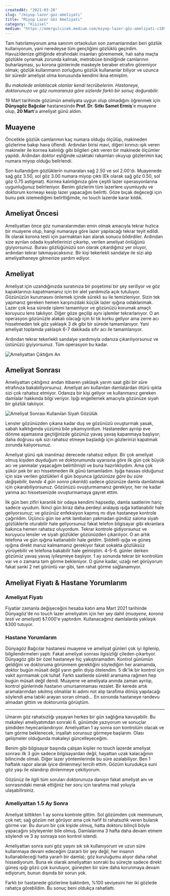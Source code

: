 ```yaml
---
createdAt: "2021-03-26"
slug: "/miyop-lazer-goz-ameliyati"
title: "Miyop Lazer Göz Ameliyatı"
category: "Kişisel"
medium: "https://omergulcicek.medium.com/miyop-lazer-göz-ameliyatı-c1052dba0d82"
---
```


Tam hatırlamıyorum ama sanırım ortaokulun son zamanlarından beri gözlük kullanıyorum, yani neredeyse tüm gençliğimi gözlüklü geçirdim. Havuz/denize gittiğinde etrafındaki insanları görememek, halı saha maçta gözlükle oynamak zorunda kalmak, metrobüse bindiğinde camlarının buharlaşması, şu korona günlerinde maskeyle beraber etrafını göremiyor olmak; gözlük kullanmanın zorluğunu gözlük kullananlar biliyor ve uzunca bir süredir ameliyat olma konusunda kendimi ikna etmiştim.

_Bu makalede anlatılacak olanlar kendi tecrübelerim. Hastaneye, doktorunuza ve göz numaranıza göre sizlerde farklı bir sonuç doğurabilir._

19 Mart tarihinde gözümün ameliyata uygun olup olmadığını öğrenmek için **Dünyagöz Bağcılar** hastanesinde **Prof. Dr. Sıtkı Samet Ermiş**'e muayene olup, **20 Mart**'a ameliyat günü aldım.

## Muayene

Öncelikle gözlük camlarımın kaç numara olduğu ölçülüp, makineden gözlerime bakıp hava üflendi. Ardından birisi mavi, diğeri kırmızı ışık veren makineler ile kornea kalınlığı gibi bilgileri çıktı veren bir makinede ölçümler yapıldı. Ardından doktor eşliğinde uzaktaki rakamları okuyup gözlerimin kaç numara miyop olduğu belirlendi.

Son kullandığım gözlüklerin numaraları sağ 2.50 ve sol 2.00'dı. Muayenede sağ göz 3.50, sol göz 3.00 numara miyop çıktı (Ek olarak sağ göz 0.50, sol göz 0.75 astigmat). Kornea kalınlığınıza göre çeşitli lazer operasyonlarına uygunluğunuz belirleniyor. Benim gözlerim tüm lazerlere uyumluydu ve doktorum korneayı kesip lazer yapacağını belirtti. Göze bıçak değeceği için bunu pek istemediğimi belirttiğimde, no touch lazerde karar kıldık.

## Ameliyat Öncesi

Ameliyattan önce göz numaralarımdan emin olmak amacıyla tekrar hızlıca bir muayene olup, hangi numaraya göre lazer yapılacağı tekrar teyit edildi. İlk olarak korona testi için parmaktan kan alarak sonucu bildirdiler. Ardından size ayrılan odada kıyafetlerinizi çıkartıp, verilen ameliyat önlüğünü giyiyorsunuz. Burası gözlüğünüzü son olarak çıkardığınız yer oluyor, ardından tekrar takmayacaksınız. Bir kişi tekerlekli sandalye ile sizi alıp ameliyathaneye gitmenize yardım ediyor.

## Ameliyat

Ameliyat için uzandığınızda suratınıza bir poşetimsi bir şey seriliyor ve göz kapaklarınızı kapatmamanız için bir alet yardımızla açık tutuluyor. Gözünüzün kurumasını önlemek içinde sürekli su ile temizleniyor. Sizin tek yapmanız gereken hemen karşınızdaki küçük lazer ışığına odaklanmak. Lazer çok kısa sürede işlemi tamamlıyor ve gözünüzü korumak amaçlı koruyucu lens takılıyor. Diğer göze geçilip aynı işlemler tekrarlanıyor. O an operasyon gözünüzle alakalı olacağı için bi tık korku geliyor ama zerre acı hissetmeden tek göz yaklaşık 3 dk gibi bir sürede tamamlanıyor. Yani ameliyat toplamda yaklaşık 6-7 dakikada sıfır acı ile tamamlanıyor.

Ardından tekrar tekerlekli sandalye yardımıyla odanıza çıkarılıyorsunuz ve üstünüzü giyiyorsunuz. Tüm operasyon bu kadar.

![Ameliyattan Çıktığım An](/img/blog/2021-03-26/ameliyattan-ciktiktan-sonra.jpg)

## Ameliyat Sonrası

Ameliyattan çıktığınız andan itibaren yaklaşık yarım saat gibi bir süre etrafınıza bakabiliyorsunuz. Ameliyat anı kullanılan damlalardan ötürü ışıkta sizi çok rahatsız etmiyor. Odanıza bir kişi geliyor ve kullanmanız gereken damlalar hakkında bilgi veriyor. Işığı engellemek amacıyla gözünüze siyah bir gözlük takılıyor.

![Ameliyat Sonrası Kullanılan Siyah Gözülük](/img/blog/2021-03-26/ameliyat-sonrasi-gozluk.jpg)

Lensler gözünüzden çıkana kadar duş ve gözünüzü ovuşturmak yasak, sabah kalktığımda yüzümü bile yıkamıyordum. Hastaneden ayrılıp eve dönme aşamasına geçtiğinizde gözünüz yavaş yavaş kapanmaya başlıyor; daha doğrusu ışık sizi rahatsız etmeye başladığı için gözlerinizi kapatmak zorunda kalıyorsunuz.

Ameliyat günü ışık inanılmaz derecede rahatsız ediyor. Bir çok ameliyat olmuş kişiden duyduğum ve doktorumunda uyarısına göre ilk gün çok büyük acı ve yanmalar yaşacağım belirtilmişti ve buna hazırlıklıydım. Ama çok şükür pek bir acı hissetmeden ilk günü tamamladım. Işığa hassas olduğunuz için size verilen gözlükleri 4 gün boyunca (_gözünüze göre bu süre değişebilir, bende 4 gün sonra çıkarıldı_) sadece gözünüze damla damlatmak için çıkarabiliyorsunuz. Gözünüzü ovuşturmamanız gerekiyor, her ne kadar yanma acı hissetsenizde ovuşturmamaya gayret ettim.

İlk gün ben zifiri karanlık bir odaya kendimi hapsedip, damla saatlerim hariç sadece uyudum. İkinci gün biraz daha perdeyi aralayıp ışığa katlanabilir hale geliyorsunuz; ve gözünüz enfeksiyon kapmış mı diye hastaneye kontrole çağırıldım. Üçüncü gün ise artık lambaları yakmadan gündüz salona siyah gözlüklerle oturabilir hale geliyorsunuz fakat telefon bilgisayar gibi ekranlara bakınca hemen rahatsız oluyordum. Tekrar kontrole gidiyorsunuz ve koruyucu lensler ve siyah gözlükler gözünüzden çıkarılıyor. O an artık telefona ve gün ışığına katlanabilir hale geldim. Şiddetli ışığa ve güneş ışığına direkt maruz kalmamanız gerekiyor fakat sokakta gözlüksüz yürüyebilir ve telefona bakabilir hale gelmiştim. 4-5-6. günler derken gözünüz yavaş yavaş iyileşmeye başlıyor. 1 ay sonunda tekrar bir kontrolüm var ve o zamana tam görme bekleniyor. O güne kadar, uzağı net görüyorum fakat sanki 2 net görüntü var gibi, tam rahat görme sağlanamıyor.

## Ameliyat Fiyatı & Hastane Yorumlarım

### Ameliyat Fiyatı

Fiyatlar zamanla değişeceğini hesaba katın ama Mart 2021 tarihinde Dünyagöz'de no touch lazer ameliyatım için her şey dahil (_muayene, korona testi ve ameliyat_) ₺7.000'e yaptırdım. Kullanacağınız damlalarda yaklaşık ₺300 tutuyor.

### Hastane Yorumlarım

Dünyagöz Bağcılar hastanesi muayene ve ameliyat günleri çok iyi ilgilenip, bilgilendirmeleri yaptı. Fakat ameliyat sonrası ilgisizliği çileden çıkartıyor. Dünyagöz gibi bir özel hastaneye hiç yakıştıramadım. Kontrol günümün geldiğini ve doktoruma görünmem gerektiğini söylediğim her aramamda, doktor bugün müsait değil yarın gelin diyip ötelendim. 5 dk'lık bir kontrol için vakit ayırmamak çok tuhaf. Farklı saatlerde sürekli aramama rağmen hep bugün müsait değil dendi. Muayene ve ameliyata anında zaman ayrılıp, kontrol günlerinde hastanın umursanmaması rezalet. Bir kerede artık aramalarımdan sıkılmış olmalılar ki adımı not alıp tarafıma dönüş yapılacağı söylendi ama tabiki arayan soran olmadı... En sonunda hastaneye randevu almadan gittim ve doktorumla görüştüm.

---

Umarım göz rahatsızlığı yaşayan herkes bir gün sağlığına kavuşabilir. Bu makaleyi ameliyatımdan sonraki 6. günümde yazıyorum ve sonuçlar şimdiden heyecanlandırıyor. Ameliyattan 1 ay sonra son kontrolüm olacak ve tam görme beklenecek, inşallah sorunsuz görmeye başlarım. Olası gelişmeler olduğunda makaleyi güncelleyeceğim.

Benim gibi bilgisayar başında çalışan kişiler no touch lazerde ameliyat sonrası ilk 3 gün sadece bilgisayardan değil, hayattan uzak kalacağının bilincinde olmalı. Diğer lazer yöntemlerinde bu süre azalabiliyor. Ben 1 haftalık rapor alarak iyice dinlenmeyi tercih ettim. Gözüm kurudukça suni göz yaşı ile ıslandırıp dinlenmeye çekiliyorum.

Gözünüz ile ilgili tüm soruları doktorunuza danışın fakat ameliyat anı ve sonrasındaki merak ettiğiniz her soru için tarafıma mail yoluyla ulaşabilirsiniz.

### Ameliyattan 1.5 Ay Sonra

Ameliyat bittikten 1 ay sonra kontrole gittim. Sol gözümden çok memnunum, çok net; sağ gözüm net görüyor ama çok hafif bi rahatsızlık veren bulanık görme var. Bu durum bir çok kişide olmuş, hatta doktoru bilinçli böyle yapacağını söyleyenler bile olmuş. Damlalarıma 3 hafta daha devam etmem söylendi ve 3 ay sonraya son kontrol istendi.

Ameliyattan sonra suni göz yaşını sık sık kullanıyorum ve uzun süre kullanmaya devam edeceğim (zararlı bir şey değil, her insanın kullanabileceği hatta yararlı bir damla); göz kuruluğumu alıyor daha rahat hissediyorum. Buna ek olarak ameliyattan sonraki bu süreçte sadece direkt güneş ışığı gözü çok kurutuyor, güneşten bir süre daha korunmaya devam ediyorum, bunun dışında bir sorun yok.

Farklı bir hastanede gözlerime baktırdım, %100 seviyesini her iki gözlede rahatça görebildim. Bu sonuç beni oldukça rahatlattı.

